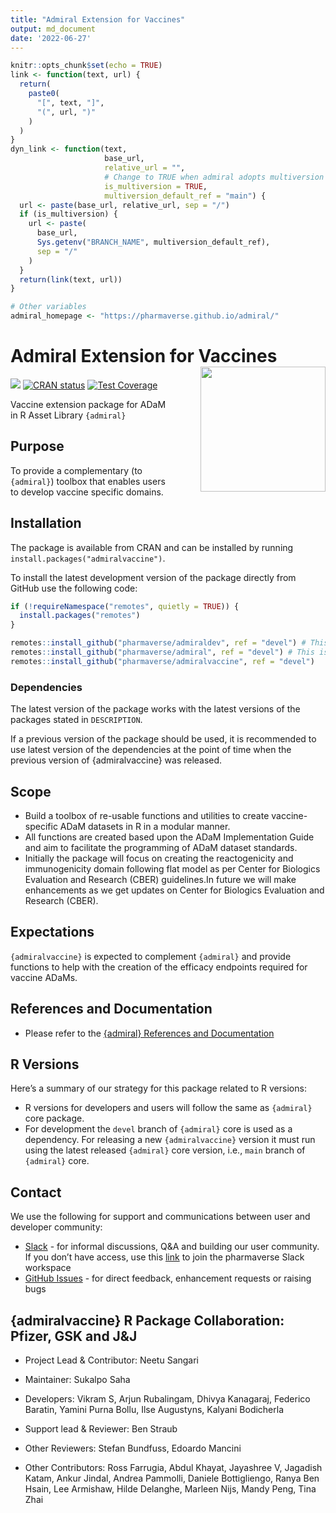 ```yaml
---
title: "Admiral Extension for Vaccines"
output: md_document
date: '2022-06-27'
---
```


```r
knitr::opts_chunk$set(echo = TRUE)
link <- function(text, url) {
  return(
    paste0(
      "[", text, "]",
      "(", url, ")"
    )
  )
}
dyn_link <- function(text,
                     base_url,
                     relative_url = "",
                     # Change to TRUE when admiral adopts multiversion docs
                     is_multiversion = TRUE,
                     multiversion_default_ref = "main") {
  url <- paste(base_url, relative_url, sep = "/")
  if (is_multiversion) {
    url <- paste(
      base_url,
      Sys.getenv("BRANCH_NAME", multiversion_default_ref),
      sep = "/"
    )
  }
  return(link(text, url))
}

# Other variables
admiral_homepage <- "https://pharmaverse.github.io/admiral/"
```

<!-- Please do not edit the README.md file as it is auto-generated. Only edit the README.Rmd file -->

# Admiral Extension for Vaccines <img src="man/figures/logo.png" align="right" width="200" style="margin-left:50px;"/>

<!-- badges: start -->
[<img src="https://pharmaverse.org/shields/admiralvaccine.svg">](https://pharmaverse.org/)
[![CRAN status](https://www.r-pkg.org/badges/version/admiralvaccine)](https://CRAN.R-project.org/package=admiralvaccine/)
[![Test Coverage](https://raw.githubusercontent.com/pharmaverse/admiralvaccine/badges/main/test-coverage.svg)](https://github.com/pharmaverse/admiralvaccine/actions/workflows/code-coverage.yml/)
<!-- badges: end -->

Vaccine extension package for ADaM in R Asset Library `{admiral}`

## Purpose

To provide a complementary (to `{admiral}`) toolbox that enables users to develop vaccine specific domains.

## Installation

The package is available from CRAN and can be installed by running 
`install.packages("admiralvaccine")`.

To install the latest development version of the package directly from GitHub use the following code:

```r
if (!requireNamespace("remotes", quietly = TRUE)) {
  install.packages("remotes")
}

remotes::install_github("pharmaverse/admiraldev", ref = "devel") # This is a required dependency of {admiralvaccine}
remotes::install_github("pharmaverse/admiral", ref = "devel") # This is a required dependency of {admiralvaccine}
remotes::install_github("pharmaverse/admiralvaccine", ref = "devel")
```

### Dependencies

The latest version of the package works with the latest versions of the packages
stated in `DESCRIPTION`.

If a previous version of the package should be used, it is recommended to use
latest version of the dependencies at the point of time when the previous
version of {admiralvaccine} was released.

## Scope

* Build a toolbox of re-usable functions and utilities to create vaccine-specific ADaM datasets in R in a modular manner.
* All functions are created based upon the ADaM Implementation Guide and aim to facilitate the programming of ADaM dataset standards.
* Initially the package will focus on creating the reactogenicity and immunogenicity domain following flat model as per Center for Biologics Evaluation and Research (CBER) guidelines.In future we will make enhancements as we get updates on Center for Biologics Evaluation and Research (CBER).

## Expectations

`{admiralvaccine}` is expected to complement `{admiral}` and provide functions to help with the creation of the efficacy endpoints required for vaccine ADaMs.

## References and Documentation

* Please refer to the [{admiral} References and Documentation](https://pharmaverse.github.io/admiral/main/)

## R Versions

Here's a summary of our strategy for this package related to R versions:

* R versions for developers and users will follow the same as `{admiral}` core package.
* For development the `devel` branch of `{admiral}` core is used as a dependency. For releasing a new `{admiralvaccine}` version it must run using the latest released `{admiral}` core version, i.e., `main` branch of `{admiral}` core.

## Contact

We use the following for support and communications between user and developer community:

* [Slack](https://app.slack.com/client/T028PB489D3/C02M8KN8269/) - for informal discussions, Q&A and building our user community. If you don't have access, use this [link](https://join.slack.com/t/pharmaverse/shared_invite/zt-yv5atkr4-Np2ytJ6W_QKz_4Olo7Jo9A/) to join the pharmaverse Slack workspace
* [GitHub Issues](https://github.com/pharmaverse/admiralvaccine/issues/) - for direct feedback, enhancement requests or raising bugs

## {admiralvaccine} R Package Collaboration: Pfizer, GSK and J&J

- Project Lead & Contributor: Neetu Sangari

- Maintainer: Sukalpo Saha

- Developers: Vikram S, Arjun Rubalingam, Dhivya Kanagaraj, Federico Baratin, Yamini Purna Bollu, Ilse Augustyns, Kalyani Bodicherla

- Support lead & Reviewer: Ben Straub

- Other Reviewers: Stefan Bundfuss, Edoardo Mancini

- Other Contributors: Ross Farrugia, Abdul Khayat, Jayashree V, Jagadish Katam, Ankur Jindal, Andrea Pammolli, Daniele Bottigliengo, Ranya Ben Hsain, Lee Armishaw, Hilde Delanghe, Marleen Nijs, Mandy Peng, Tina Zhai
